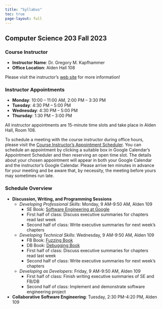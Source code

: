 ```yaml
---
title: "Syllabus"
toc: true
page-layout: full
---
```


## Computer Science 203 Fall 2023

### Course Instructor

- **Instructor Name**: Dr. Gregory M. Kapfhammer
- **Office Location**: Alden Hall 108

Please visit the instructor's [web site](https://www.gregorykapfhammer.com/)
for more information!

### Instructor Appointments

- **Monday**: 10:00 -- 11:00 AM, 2:00 PM -- 3:30 PM
- **Tuesday**: 4:30 PM -- 5:00 PM
- **Wednesday**: 4:30 PM -- 5:00 PM
- **Thursday**: 1:30 PM -- 3:00 PM

All instructor appointments are 15-minute time slots and take place in Alden Hall,
Room 108.

::: {.callout-note appearance="minimal" title="Scheduling Appointments"}

To schedule a meeting with the course instructor during office hours, please
visit the [Course Instructor's Appointment
Scheduler](https://www.gregorykapfhammer.com/schedule/). You can schedule an
appointment by clicking a suitable box in Google Calendar's Appointment
Scheduler and then reserving an open time slot. The details about your chosen
appointment will appear in both your Google Calendar and the instructor's Google
Calendar. Please arrive ten minutes in advance for your meeting and be aware
that, by necessity, the meeting before yours may sometimes run late.

:::

### Schedule Overview

- **Discussion, Writing, and Programming Sessions**
  - *Developing Professional Skills*: Monday, 9 AM-9:50 AM, Alden 109
    - SE Book: [Software Engineering at Google](https://abseil.io/resources/swe-book)
    - First half of class: Discuss executive summaries for chapters read last week
    - Second half of class: Write executive summaries for next week's chapters
  - *Developing Technical Skills*: Wednesday, 9 AM-9:50 AM, Alden 109
    - FB Book: [Fuzzing Book](https://www.fuzzingbook.org/)
    - DB Book: [Debugging Book](https://www.debuggingbook.org/)
    - First half of class: Discuss executive summaries for chapters read last week
    - Second half of class: Write executive summaries for next week's chapters
  - *Developing as Developers*: Friday, 9 AM-9:50 AM, Alden 109
    - First half of class: Finish writing executive summaries of SE and FB/DB
    - Second half of class: Implement and demonstrate software engineering project
- **Collaborative Software Engineering**: Tuesday, 2:30 PM-4:20 PM, Alden 109
